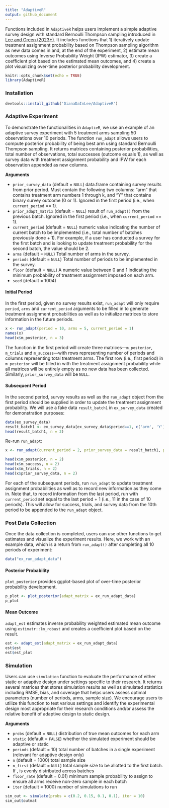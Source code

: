 ```yaml
---
title: "AdaptiveR"
output: github_document
---
```


Functions included in `AdaptiveR` helps users implement a simple adaptive survey design with standard Bernoulli Thompson sampling introduced in [Lee and Green (2023+)](https://www.dropbox.com/scl/fi/o0o62xwd278lrrtrisg9v/RCV_adaptive.pdf?dl=0&rlkey=owlw1xuqr4o4tnyx1oxl4ey3s). It includes functions that 1) iteratively update treatment assignment probability based on Thompson sampling algorithm as new data comes in and, at the end of the experiment, 2) estimate mean outcomes using Inverse Probability Weight (IPW) estimator, 3) create a coefficient plot based on the estimated mean outcomes, and 4) create a plot visualizing over-time posterior probability development.

```r
knitr::opts_chunk$set(echo = TRUE)
library(AdaptiveR)
```

### Installation

```r
devtools::install_github('DianaDaInLee/AdaptiveR')
```

### Adaptive Experiment

To demonstrate the functionalities in `AdaptieR`, we use an example of an adaptive survey experiment with 5 treatment arms sampling 50 observations over 10 periods. The function `run_adapt` allows users to compute posterior probability of being best arm using standard Bernoulli Thompson sampling. It returns matrices containing posterior probabilities, total number of observations, total successes (outcome equals 1), as well as survey data with treatment assignment probability and IPW for each observation appended as new columns. 

**Arguments**

* `prior_survey_data` (default = `NULL`) data.frame containing survey results from prior period. Must contain the following two columns: "arm" that contains treatment arm numbers 1 through k, and "Y" that contains binary survey outcome (0 or 1). Ignored in the first period (i.e., when `current_period` == 1).
* `prior_adapt_matrix` (default = `NULL`) result of `run_adapt()` from the previous batch. Ignored in the first period (i.e., when `current_period` == 1).
* `current_period` (default = `NULL`) numeric value indicating the number of current batch to be implemented (i.e., total number of batches previously done + 1). For example, if a user has conducted a survey for the first batch and is looking to update treatment probability for the second batch, the value should be 2.
* `arms` (default = `NULL`) Total number of arms in the survey.
* `periods` (default = `NULL`) Total number of periods to be implemented in the survey.
* `floor` (default = `NULL`) A numeric value between 0 and 1 indicating the minimum probability of treatment assignment imposed on each arm.
* `seed` (default = 1004) 

#### Initial Period

In the first period, given no survey results exist, `run_adapt` will only require `period`, `arms` and `current_period` arguments to be filled in to  generate treatment assignment probabilities as well as to initialize matrices to store information in the future periods.

```r
x <- run_adapt(period = 10, arms = 5, current_period = 1)
names(x)
head(x$m_posterior, n = 3)
```
The function in the first period will create three matrices---`m_posterior`, `m_trials` and `m_success`---with rows representing number of periods and columns representing total treatment arms. The first row (i.e., first period) in `m_posterior` will be filled in with the treatment assignment probability while all matrices will be entirely empty as no new data has been collected. Similarly, `prior_survey_data` will be `NULL`.

#### Subsequent Period

In the second period, survey results as well as the `run_adapt` object from the first period should be supplied in order to update the treatment assignment probability. We will use a fake data `result_batch1` in `ex_survey_data` created for demonstration purposes:

```r
data(ex_survey_data)
result_batch1 <- ex_survey_data[ex_survey_data$period==1, c('arm', 'Y')]
head(result_batch1, n = 3)
```

Re-run `run_adapt`:

```r
x <- run_adapt(current_period = 2, prior_survey_data = result_batch1, prior_adapt_matrix = x, floor = 0.02)

head(x$m_posterior, n = 2)
head(x$m_success, n = 2)
head(x$m_trials, n = 2)
head(x$prior_survey_data, n = 2)
```

For each of the subsequent periods, run `run_adapt` to update treatment assignment probabilities as well as to record new information as they come in. Note that, to record information from the last period, run with `current_period` set equal to the last period + 1 (i.e., 11 in the case of 10 periods). This will allow for success, trials, and survey data from the 10th period to be appended to the `run_adapt` object. 

### Post Data Collection

Once the data collection is completed, users can use other functions to get estimates and visualize the experiment results. Here, we work with an example data, which is a return from `run_adapt()` after completing all 10 periods of experiment:

```r
data("ex_run_adapt_data")
```

#### Posterior Probability 

`plot_posterior` provides ggplot-based plot of over-time posterior probability development.

```r
p_plot <- plot_posterior(adapt_matrix = ex_run_adapt_data)
p_plot
```

#### Mean Outcome

`adapt_est` estimates inverse probability weighted estimated mean outcome using `estimatr::lm_robust` and creates a coefficient plot based on the result.

```r
est <- adapt_est(adapt_matrix = ex_run_adapt_data)
est$est
est$est_plot
```

### Simulation

Users can use `simulation` function to evaluate the performance of either static or adaptive design under settings specific to their research. It returns several matrices that stores simulation results as well as simulated statistics including RMSE, bias, and coverage that helps users assess optimal parameters (number of periods, arms, sample size). We encourage users to utilize this function to test various settings and identify the experimental design most appropriate for their research conditions and/or assess the relative benefit of adaptive design to static design.  

**Arguments**

* `probs` (default = `NULL`) distribution of true mean outcomes for each arm
* `static` (default = `FALSE`) whether the simulated experiment should be adaptive or static
* `periods` (default = 10) total number of batches in a single experiment (relevant for adaptive design only)
* `n` (default = 1000) total sample size
* `n_first` (default = `NULL`) total sample size to be allotted to the first batch. If \code{NULL}, \code{n} is evenly distributed across batches
* `floor_rate` (default = 0.01) minimum sample probability to assign to ensure all arms receive non-zero sample in each batch
* `iter` (default = 1000) number of simulations to run

```r
sim_out <- simulate(probs = c(0.2, 0.15, 0.1, 0.1), iter = 10)
sim_out$outmat
```
